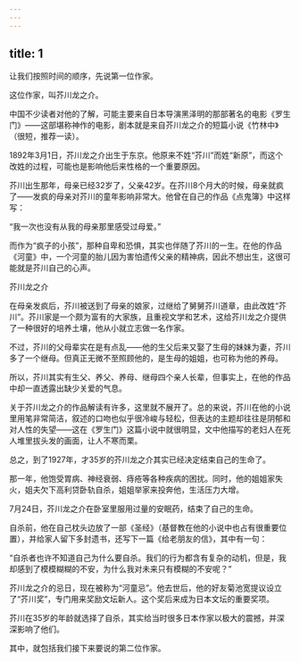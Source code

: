 ```yaml
---
---
---
```

title: 1
---



让我们按照时间的顺序，先说第一位作家。

这位作家，叫芥川龙之介。

中国不少读者对他的了解，可能主要来自日本导演黑泽明的那部著名的电影《罗生门》——这部堪称神作的电影，剧本就是来自芥川龙之介的短篇小说《竹林中》（很短，推荐一读）。

1892年3月1日，芥川龙之介出生于东京。他原来不姓“芥川”而姓“新原”，而这个改姓的过程，可能也是影响他后来性格的一个重要原因。

芥川出生那年，母亲已经32岁了，父亲42岁。在芥川8个月大的时候，母亲就疯了——发疯的母亲对芥川的童年影响非常大。他曾在自己的作品《点鬼簿》中这样写：

“我一次也没有从我的母亲那里感受过母爱。”

而作为“疯子的小孩”，那种自卑和恐惧，其实也伴随了芥川的一生。在他的作品《河童》中，一个河童的胎儿因为害怕遗传父亲的精神病，因此不想出生，这很可能就是芥川自己的心声。

芥川龙之介



在母亲发疯后，芥川被送到了母亲的娘家，过继给了舅舅芥川道章，由此改姓“芥川”。芥川家是一个颇为富有的大家族，且重视文学和艺术，这给芥川龙之介提供了一种很好的培养土壤，他从小就立志做一名作家。

不过，芥川的父母辈实在是有点乱——他的生父后来又娶了生母的妹妹为妻，芥川多了一个继母。但真正无微不至照顾他的，是生母的姐姐，也可称为他的养母。

所以，芥川其实有生父、养父、养母、继母四个亲人长辈，但事实上，在他的作品中却一直透露出缺少关爱的气息。

关于芥川龙之介的作品解读有许多，这里就不展开了。总的来说，芥川在他的小说里用笔非常简洁，叙述的口吻也似乎很冷峻与轻松，但表达的主题却往往是阴郁和对人性的失望——这在《罗生门》这篇小说中就很明显，文中他描写的老妇人在死人堆里拔头发的画面，让人不寒而栗。

总之，到了1927年，才35岁的芥川龙之介其实已经决定结束自己的生命了。

那一年，他饱受胃病、神经衰弱、痔疮等各种疾病的困扰。同时，他的姐姐家失火，姐夫欠下高利贷卧轨自杀，姐姐举家来投奔他，生活压力大增。

7月24日，芥川龙之介在卧室里服用过量的安眠药，结束了自己的生命。

自杀前，他在自己枕头边放了一部《圣经》（基督教在他的小说中也占有很重要位置），并给家人留下多封遗书，还写下一篇《给老朋友的信》，其中有一句：

“自杀者也许不知道自己为什么要自杀。我们的行为都含有复杂的动机，但是，我却感到了模模糊糊的不安，为什么我对未来只有模糊的不安呢？”

芥川龙之介的忌日，现在被称为“河童忌”。他去世后，他的好友菊池宽提议设立了“芥川奖”，专门用来奖励文坛新人。这个奖后来成为日本文坛的重要奖项。

芥川在35岁的年龄就选择了自杀，其实给当时很多日本作家以极大的震撼，并深深影响了他们。

其中，就包括我们接下来要说的第二位作家。
